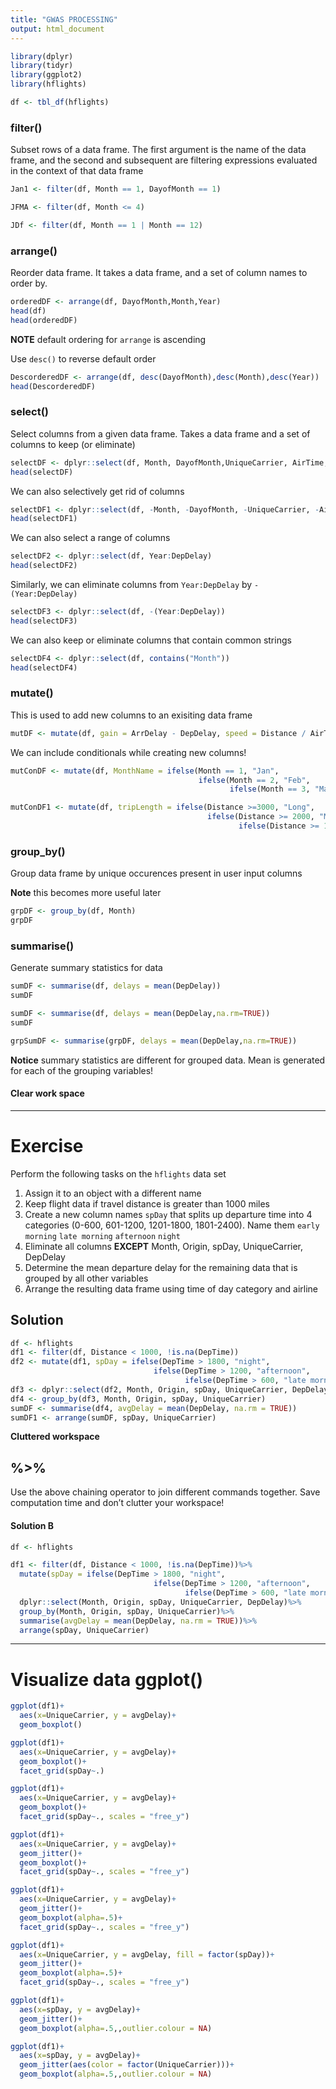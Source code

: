 ```yaml
---
title: "GWAS PROCESSING"
output: html_document
---
```



```r
library(dplyr)
library(tidyr)
library(ggplot2)
library(hflights)
```


```r
df <- tbl_df(hflights)
```

### filter()

Subset rows of a data frame. The first argument is the name of the data frame, and the second and subsequent are filtering expressions evaluated in the context of that data frame

```r
Jan1 <- filter(df, Month == 1, DayofMonth == 1)

JFMA <- filter(df, Month <= 4)

JDf <- filter(df, Month == 1 | Month == 12)
```

### arrange()

Reorder data frame. It takes a data frame, and a set of column names to order by.

```r
orderedDF <- arrange(df, DayofMonth,Month,Year)
head(df)
head(orderedDF)
```

**NOTE** default ordering for `arrange` is ascending 

Use `desc()` to reverse default order

```r
DescorderedDF <- arrange(df, desc(DayofMonth),desc(Month),desc(Year))
head(DescorderedDF)
```

### select()

Select columns from a given data frame. Takes a data frame and a set of columns to keep (or eliminate)

```r
selectDF <- dplyr::select(df, Month, DayofMonth,UniqueCarrier, AirTime, ArrDelay)
head(selectDF)
```

We can also selectively get rid of columns

```r
selectDF1 <- dplyr::select(df, -Month, -DayofMonth, -UniqueCarrier, -AirTime, -ArrDelay)
head(selectDF1)
```

We can also select a range of columns

```r
selectDF2 <- dplyr::select(df, Year:DepDelay)
head(selectDF2)
```

Similarly, we can eliminate columns from `Year:DepDelay` by `-(Year:DepDelay)`

```r
selectDF3 <- dplyr::select(df, -(Year:DepDelay))
head(selectDF3)
```

We can also keep or eliminate columns that contain common strings

```r
selectDF4 <- dplyr::select(df, contains("Month"))
head(selectDF4)
```

### mutate()

This is used to add new columns to an exisiting data frame

```r
mutDF <- mutate(df, gain = ArrDelay - DepDelay, speed = Distance / AirTime * 60)
```

We can include conditionals while creating new columns!

```r
mutConDF <- mutate(df, MonthName = ifelse(Month == 1, "Jan",
                                          ifelse(Month == 2, "Feb",
                                                 ifelse(Month == 3, "Mar", "etc"))))

mutConDF1 <- mutate(df, tripLength = ifelse(Distance >=3000, "Long",
                                            ifelse(Distance >= 2000, "Medium",
                                                   ifelse(Distance >= 100, "Short", "Consider Driving"))))
```

### group_by()

Group data frame by unique occurences present in user input columns

**Note** this becomes more useful later

```r
grpDF <- group_by(df, Month)
grpDF
```

### summarise()

Generate summary statistics for data

```r
sumDF <- summarise(df, delays = mean(DepDelay))
sumDF

sumDF <- summarise(df, delays = mean(DepDelay,na.rm=TRUE))
sumDF

grpSumDF <- summarise(grpDF, delays = mean(DepDelay,na.rm=TRUE))
```

**Notice** summary statistics are different for grouped data. Mean is generated for each of the grouping variables!

#### Clear work space

--------------

# Exercise

Perform the following tasks on the `hflights` data set

1. Assign it to an object with a different name
2. Keep flight data if travel distance is greater than 1000 miles
3. Create a new column names `spDay` that splits up departure time into 4 categories (0-600, 601-1200, 1201-1800, 1801-2400). Name them `early morning` `late morning` `afternoon` `night`
4. Eliminate all columns **EXCEPT** Month, Origin, spDay, UniqueCarrier, DepDelay
5. Determine the mean departure delay for the remaining data that is grouped by all other variables
6. Arrange the resulting data frame using time of day category and airline

## Solution

```r
df <- hflights
df1 <- filter(df, Distance < 1000, !is.na(DepTime))
df2 <- mutate(df1, spDay = ifelse(DepTime > 1800, "night",
                                ifelse(DepTime > 1200, "afternoon",
                                       ifelse(DepTime > 600, "late morning", "early morning"))))
df3 <- dplyr::select(df2, Month, Origin, spDay, UniqueCarrier, DepDelay)
df4 <- group_by(df3, Month, Origin, spDay, UniqueCarrier)
sumDF <- summarise(df4, avgDelay = mean(DepDelay, na.rm = TRUE))
sumDF1 <- arrange(sumDF, spDay, UniqueCarrier)
```

**Cluttered workspace**

## %>%

Use the above chaining operator to join different commands together. Save computation time and don't clutter your workspace!

#### Solution B

```r
df <- hflights

df1 <- filter(df, Distance < 1000, !is.na(DepTime))%>%
  mutate(spDay = ifelse(DepTime > 1800, "night",
                                ifelse(DepTime > 1200, "afternoon",
                                       ifelse(DepTime > 600, "late morning", "early morning"))))%>%
  dplyr::select(Month, Origin, spDay, UniqueCarrier, DepDelay)%>%
  group_by(Month, Origin, spDay, UniqueCarrier)%>%
  summarise(avgDelay = mean(DepDelay, na.rm = TRUE))%>%
  arrange(spDay, UniqueCarrier)
```

---------------

# Visualize data ggplot()

```r
ggplot(df1)+
  aes(x=UniqueCarrier, y = avgDelay)+
  geom_boxplot()
```



```r
ggplot(df1)+
  aes(x=UniqueCarrier, y = avgDelay)+
  geom_boxplot()+
  facet_grid(spDay~.)
```



```r
ggplot(df1)+
  aes(x=UniqueCarrier, y = avgDelay)+
  geom_boxplot()+
  facet_grid(spDay~., scales = "free_y")
```



```r
ggplot(df1)+
  aes(x=UniqueCarrier, y = avgDelay)+
  geom_jitter()+
  geom_boxplot()+
  facet_grid(spDay~., scales = "free_y")
```



```r
ggplot(df1)+
  aes(x=UniqueCarrier, y = avgDelay)+
  geom_jitter()+
  geom_boxplot(alpha=.5)+
  facet_grid(spDay~., scales = "free_y")
```


```r
ggplot(df1)+
  aes(x=UniqueCarrier, y = avgDelay, fill = factor(spDay))+
  geom_jitter()+
  geom_boxplot(alpha=.5)+
  facet_grid(spDay~., scales = "free_y")
```


```r
ggplot(df1)+
  aes(x=spDay, y = avgDelay)+
  geom_jitter()+
  geom_boxplot(alpha=.5,,outlier.colour = NA)
```



```r
ggplot(df1)+
  aes(x=spDay, y = avgDelay)+
  geom_jitter(aes(color = factor(UniqueCarrier)))+
  geom_boxplot(alpha=.5,,outlier.colour = NA)
```


```r

```






